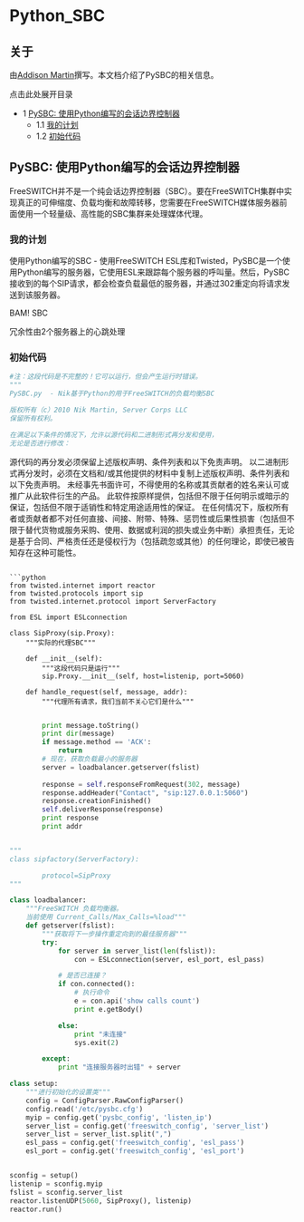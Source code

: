 # Python_SBC

## 关于

由[Addison Martin](https://freeswitch.org/confluence/display/~nikko)撰写。本文档介绍了PySBC的相关信息。

点击此处展开目录

* 1 [PySBC: 使用Python编写的会话边界控制器](#pysbc-a-session-border-controller-in-python)  
   * 1.1 [我的计划](#my-plans)  
   * 1.2 [初始代码](#beginning-code)

## PySBC: 使用Python编写的会话边界控制器

FreeSWITCH并不是一个纯会话边界控制器（SBC）。要在FreeSWITCH集群中实现真正的可伸缩度、负载均衡和故障转移，您需要在FreeSWITCH媒体服务器前面使用一个轻量级、高性能的SBC集群来处理媒体代理。

### 我的计划

使用Python编写的SBC - 使用FreeSWITCH ESL库和Twisted，PySBC是一个使用Python编写的服务器，它使用ESL来跟踪每个服务器的呼叫量。然后，PySBC接收到的每个SIP请求，都会检查负载最低的服务器，并通过302重定向将请求发送到该服务器。

BAM! SBC

冗余性由2个服务器上的心跳处理

### 初始代码

```py
#注：这段代码是不完整的！它可以运行，但会产生运行时错误。
"""
PySBC.py  - Nik基于Python的用于FreeSWITCH的负载均衡SBC

版权所有（c）2010 Nik Martin, Server Corps LLC
保留所有权利。

在满足以下条件的情况下，允许以源代码和二进制形式再分发和使用，
无论是否进行修改：

```
源代码的再分发必须保留上述版权声明、条件列表和以下免责声明。
以二进制形式再分发时，必须在文档和/或其他提供的材料中复制上述版权声明、条件列表和以下免责声明。
未经事先书面许可，不得使用<ORGANIZATION>的名称或其贡献者的姓名来认可或推广从此软件衍生的产品。
此软件按原样提供，包括但不限于任何明示或暗示的保证，包括但不限于适销性和特定用途适用性的保证。
在任何情况下，版权所有者或贡献者都不对任何直接、间接、附带、特殊、惩罚性或后果性损害（包括但不限于替代货物或服务采购、使用、数据或利润的损失或业务中断）承担责任，无论是基于合同、严格责任还是侵权行为（包括疏忽或其他）的任何理论，即使已被告知存在这种可能性。
```

```python
from twisted.internet import reactor
from twisted.protocols import sip
from twisted.internet.protocol import ServerFactory

from ESL import ESLconnection

class SipProxy(sip.Proxy):
    """实际的代理SBC"""

    def __init__(self):
        """这段代码只是运行"""
        sip.Proxy.__init__(self, host=listenip, port=5060)

    def handle_request(self, message, addr):
        """代理所有请求，我们当前不关心它们是什么"""
```

```python

        print message.toString()
        print dir(message)
        if message.method == 'ACK':
            return
        # 现在，获取负载最小的服务器
        server = loadbalancer.getserver(fslist)
        
        response = self.responseFromRequest(302, message)
        response.addHeader("Contact", "sip:127.0.0.1:5060")
        response.creationFinished()
        self.deliverResponse(response)
        print response
        print addr


"""
class sipfactory(ServerFactory):

        protocol=SipProxy
"""

class loadbalancer:
    """FreeSWITCH 负载均衡器。
    当前使用 Current_Calls/Max_Calls=%load"""
    def getserver(fslist):
        """获取将下一步操作重定向到的最佳服务器"""
        try:
            for server in server_list(len(fslist)):
                con = ESLconnection(server, esl_port, esl_pass)

            # 是否已连接？
            if con.connected():
                # 执行命令
                e = con.api('show calls count')
                print e.getBody()

            else:
                print "未连接"
                sys.exit(2)

        except:
            print "连接服务器时出错" + server

class setup:
    """进行初始化的设置类"""
    config = ConfigParser.RawConfigParser()
    config.read('/etc/pysbc.cfg')
    myip = config.get('pysbc_config', 'listen_ip')
    server_list = config.get('freeswitch_config', 'server_list')
    server_list = server_list.split(",")
    esl_pass = config.get('freeswitch_config', 'esl_pass')
    esl_port = config.get('freeswitch_config', 'esl_port')


sconfig = setup()
listenip = sconfig.myip
fslist = sconfig.server_list
reactor.listenUDP(5060, SipProxy(), listenip)
reactor.run()
```